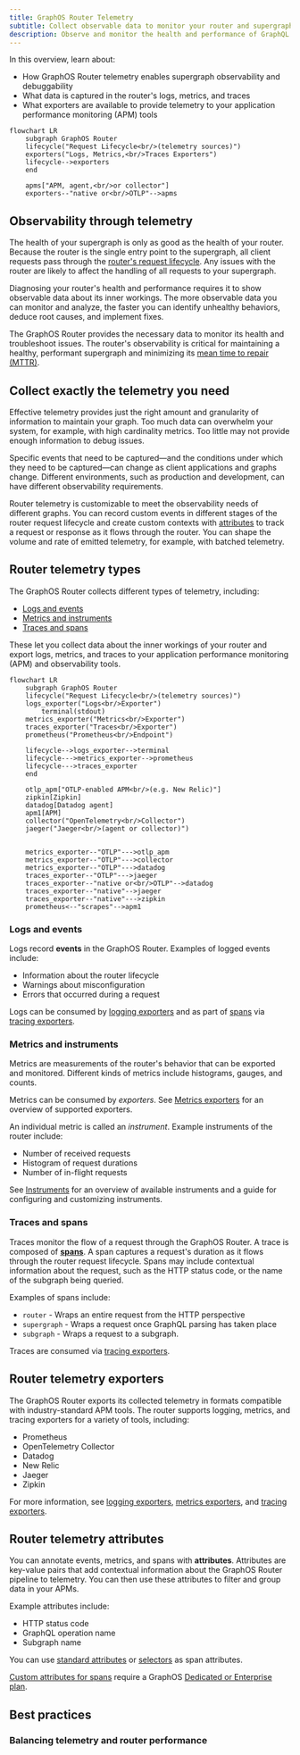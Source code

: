 ```yaml
---
title: GraphOS Router Telemetry
subtitle: Collect observable data to monitor your router and supergraph
description: Observe and monitor the health and performance of GraphQL operations in the GraphOS Router by collecting and exporting telemetry logs, metrics, and traces.
---
```



In this overview, learn about:
- How GraphOS Router telemetry enables supergraph observability and debuggability
- What data is captured in the router's logs, metrics, and traces
- What exporters are available to provide telemetry to your application performance monitoring (APM) tools

```mermaid
flowchart LR
    subgraph GraphOS Router
    lifecycle("Request Lifecycle<br/>(telemetry sources)")
    exporters("Logs, Metrics,<br/>Traces Exporters")
    lifecycle-->exporters
    end

    apms["APM, agent,<br/>or collector"]
    exporters--"native or<br/>OTLP"-->apms

```

## Observability through telemetry

The health of your supergraph is only as good as the health of your router. Because the router is the single entry point to the supergraph, all client requests pass through the [router's request lifecycle](../../customizations/overview#the-request-lifecycle). Any issues with the router are likely to affect the handling of all requests to your supergraph.

Diagnosing your router's health and performance requires it to show observable data about its inner workings. The more observable data you can monitor and analyze, the faster you can identify unhealthy behaviors, deduce root causes, and implement fixes.

The GraphOS Router provides the necessary data to monitor its health and troubleshoot issues. The router's observability is critical for maintaining a healthy, performant supergraph and minimizing its [mean time to repair (MTTR)](https://en.wikipedia.org/wiki/Mean_time_to_repair). 
 
## Collect exactly the telemetry you need

Effective telemetry provides just the right amount and granularity of information to maintain your graph. Too much data can overwhelm your system, for example, with high cardinality metrics. Too little may not provide enough information to debug issues.

Specific events that need to be captured&mdash;and the conditions under which they need to be captured&mdash;can change as client applications and graphs change. Different environments, such as production and development, can have different observability requirements.

Router telemetry is customizable to meet the observability needs of different graphs. You can record custom events in different stages of the router request lifecycle and create custom contexts with [attributes](#router-telemetry-attributes) to track a request or response as it flows through the router. You can shape the volume and rate of emitted telemetry, for example, with batched telemetry.

## Router telemetry types

The GraphOS Router collects different types of telemetry, including:

* [Logs and events](#logs-and-events)
* [Metrics and instruments](#metrics-and-instruments)
* [Traces and spans](#traces-and-spans)

These let you collect data about the inner workings of your router and export logs, metrics, and traces to your application performance monitoring (APM) and observability tools.

```mermaid
flowchart LR
    subgraph GraphOS Router
    lifecycle("Request Lifecycle<br/>(telemetry sources)")
    logs_exporter("Logs<br/>Exporter")
        terminal(stdout)
    metrics_exporter("Metrics<br/>Exporter")
    traces_exporter("Traces<br/>Exporter")
    prometheus("Prometheus<br/>Endpoint")

    lifecycle-->logs_exporter-->terminal
    lifecycle--->metrics_exporter-->prometheus
    lifecycle--->traces_exporter
    end

    otlp_apm["OTLP-enabled APM<br/>(e.g. New Relic)"]
    zipkin[Zipkin]
    datadog[Datadog agent]
    apm1[APM]
    collector("OpenTelemetry<br/>Collector")
    jaeger("Jaeger<br/>(agent or collector)")


    metrics_exporter--"OTLP"--->otlp_apm
    metrics_exporter--"OTLP"--->collector
    metrics_exporter--"OTLP"--->datadog
    traces_exporter--"OTLP"--->jaeger
    traces_exporter--"native or<br/>OTLP"-->datadog
    traces_exporter--"native"-->jaeger
    traces_exporter--"native"--->zipkin
    prometheus<--"scrapes"-->apm1

```

### Logs and events

Logs record **events** in the GraphOS Router. Examples of logged events include:

* Information about the router lifecycle
* Warnings about misconfiguration
* Errors that occurred during a request

Logs can be consumed by [logging exporters](./exporters/logging/overview) and as part of [spans](#traces-and-spans) via [tracing exporters](./exporters/tracing/overview). 

### Metrics and instruments

Metrics are measurements of the router's behavior that can be exported and monitored. Different kinds of metrics include histograms, gauges, and counts. 

Metrics can be consumed by _exporters_. See [Metrics exporters](./exporters/metrics/overview) for an overview of supported exporters.

An individual metric is called an _instrument_. Example instruments of the router include:

* Number of received requests 
* Histogram of request durations
* Number of in-flight requests

See [Instruments](./instrumentation/instruments) for an overview of available instruments and a guide for configuring and customizing instruments.

### Traces and spans

Traces monitor the flow of a request through the GraphOS Router. A trace is composed of [**spans**](./instrumentation/spans). A span captures a request's duration as it flows through the router request lifecycle. Spans may include contextual information about the request, such as the HTTP status code, or the name of the subgraph being queried.

Examples of spans include:

* `router` - Wraps an entire request from the HTTP perspective
* `supergraph` - Wraps a request once GraphQL parsing has taken place
* `subgraph` - Wraps a request to a subgraph.

Traces are consumed via [tracing exporters](./exporters/tracing/overview).

## Router telemetry exporters

The GraphOS Router exports its collected telemetry in formats compatible with industry-standard APM tools. The router supports logging, metrics, and tracing exporters for a variety of tools, including:

* Prometheus
* OpenTelemetry Collector
* Datadog
* New Relic
* Jaeger
* Zipkin

For more information, see [logging exporters](./exporters/logging/overview), [metrics exporters](./exporters/metrics/overview), and [tracing exporters](./exporters/tracing/overview).

## Router telemetry attributes

You can annotate events, metrics, and spans with **attributes**. Attributes are key-value pairs that add contextual information about the GraphOS Router pipeline to telemetry. You can then use these attributes to filter and group data in your APMs.

Example attributes include:

* HTTP status code
* GraphQL operation name
* Subgraph name

You can use [standard attributes](./instrumentation/standard-attributes) or [selectors](./instrumentation/selectors) as span attributes.

<PremiumFeature>

[Custom attributes for spans](./instrumentation/spans/#attributes) require a GraphOS [Dedicated or Enterprise plan](https://www.apollographql.com/pricing#observability).

</PremiumFeature>

## Best practices

### Balancing telemetry and router performance

<TelemetryPerformanceNote/>
